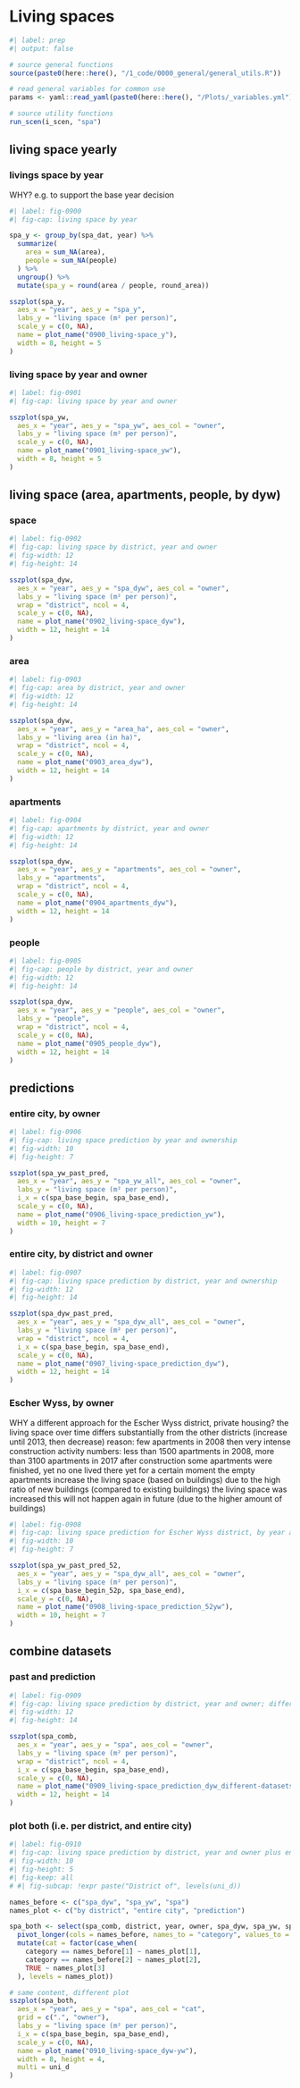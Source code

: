 # Living spaces

```r
#| label: prep
#| output: false

# source general functions
source(paste0(here::here(), "/1_code/0000_general/general_utils.R"))

# read general variables for common use
params <- yaml::read_yaml(paste0(here::here(), "/Plots/_variables.yml"))

# source utility functions
run_scen(i_scen, "spa")

```

## living space yearly

### livings space by year

WHY? e.g. to support the base year decision

```r
#| label: fig-0900
#| fig-cap: living space by year

spa_y <- group_by(spa_dat, year) %>%
  summarize(
    area = sum_NA(area),
    people = sum_NA(people)
  ) %>%
  ungroup() %>%
  mutate(spa_y = round(area / people, round_area))

sszplot(spa_y,
  aes_x = "year", aes_y = "spa_y",
  labs_y = "living space (m² per person)",
  scale_y = c(0, NA),
  name = plot_name("0900_living-space_y"),
  width = 8, height = 5
)
```

### living space by year and owner

```r
#| label: fig-0901
#| fig-cap: living space by year and owner

sszplot(spa_yw,
  aes_x = "year", aes_y = "spa_yw", aes_col = "owner",
  labs_y = "living space (m² per person)",
  scale_y = c(0, NA),
  name = plot_name("0901_living-space_yw"),
  width = 8, height = 5
)
```

## living space (area, apartments, people, by dyw)

### space

```r
#| label: fig-0902
#| fig-cap: living space by district, year and owner
#| fig-width: 12
#| fig-height: 14

sszplot(spa_dyw,
  aes_x = "year", aes_y = "spa_dyw", aes_col = "owner",
  labs_y = "living space (m² per person)",
  wrap = "district", ncol = 4,
  scale_y = c(0, NA),
  name = plot_name("0902_living-space_dyw"),
  width = 12, height = 14
)
```

### area

```r
#| label: fig-0903
#| fig-cap: area by district, year and owner
#| fig-width: 12
#| fig-height: 14

sszplot(spa_dyw,
  aes_x = "year", aes_y = "area_ha", aes_col = "owner",
  labs_y = "living area (in ha)",
  wrap = "district", ncol = 4,
  scale_y = c(0, NA),
  name = plot_name("0903_area_dyw"),
  width = 12, height = 14
)
```

### apartments

```r
#| label: fig-0904
#| fig-cap: apartments by district, year and owner
#| fig-width: 12
#| fig-height: 14

sszplot(spa_dyw,
  aes_x = "year", aes_y = "apartments", aes_col = "owner",
  labs_y = "apartments",
  wrap = "district", ncol = 4,
  scale_y = c(0, NA),
  name = plot_name("0904_apartments_dyw"),
  width = 12, height = 14
)
```

### people

```r
#| label: fig-0905
#| fig-cap: people by district, year and owner
#| fig-width: 12
#| fig-height: 14

sszplot(spa_dyw,
  aes_x = "year", aes_y = "people", aes_col = "owner",
  labs_y = "people",
  wrap = "district", ncol = 4,
  scale_y = c(0, NA),
  name = plot_name("0905_people_dyw"),
  width = 12, height = 14
)
```

## predictions

### entire city, by owner

```r
#| label: fig-0906
#| fig-cap: living space prediction by year and ownership
#| fig-width: 10
#| fig-height: 7

sszplot(spa_yw_past_pred,
  aes_x = "year", aes_y = "spa_yw_all", aes_col = "owner",
  labs_y = "living space (m² per person)",
  i_x = c(spa_base_begin, spa_base_end),
  scale_y = c(0, NA),
  name = plot_name("0906_living-space_prediction_yw"),
  width = 10, height = 7
)
```

### entire city, by district and owner

```r
#| label: fig-0907
#| fig-cap: living space prediction by district, year and ownership
#| fig-width: 12
#| fig-height: 14

sszplot(spa_dyw_past_pred,
  aes_x = "year", aes_y = "spa_dyw_all", aes_col = "owner",
  labs_y = "living space (m² per person)",
  wrap = "district", ncol = 4,
  i_x = c(spa_base_begin, spa_base_end),
  scale_y = c(0, NA),
  name = plot_name("0907_living-space_prediction_dyw"),
  width = 12, height = 14
)
```

### Escher Wyss, by owner {#sec-escherwyss_ls}

WHY a different approach for the Escher Wyss district, private housing? the living space over time differs substantially from the other districts (increase until 2013, then decrease) reason: few apartments in 2008 then very intense construction activity numbers: less than 1500 apartments in 2008, more than 3100 apartments in 2017 after construction some apartments were finished, yet no one lived there yet for a certain moment the empty apartments increase the living space (based on buildings) due to the high ratio of new buildings (compared to existing buildings) the living space was increased this will not happen again in future (due to the higher amount of buildings)

```r
#| label: fig-0908
#| fig-cap: living space prediction for Escher Wyss district, by year and ownership
#| fig-width: 10
#| fig-height: 7

sszplot(spa_yw_past_pred_52,
  aes_x = "year", aes_y = "spa_dyw_all", aes_col = "owner",
  labs_y = "living space (m² per person)",
  i_x = c(spa_base_begin_52p, spa_base_end),
  scale_y = c(0, NA),
  name = plot_name("0908_living-space_prediction_52yw"),
  width = 10, height = 7
)
```

## combine datasets

### past and prediction

```r
#| label: fig-0909
#| fig-cap: living space prediction by district, year and owner; different datasets
#| fig-width: 12
#| fig-height: 14

sszplot(spa_comb,
  aes_x = "year", aes_y = "spa", aes_col = "owner",
  labs_y = "living space (m² per person)",
  wrap = "district", ncol = 4,
  i_x = c(spa_base_begin, spa_base_end),
  scale_y = c(0, NA),
  name = plot_name("0909_living-space_prediction_dyw_different-datasets"),
  width = 12, height = 14
)
```

### plot both (i.e. per district, and entire city)

```r
#| label: fig-0910
#| fig-cap: living space prediction by district, year and owner plus entire city
#| fig-width: 10
#| fig-height: 5
#| fig-keep: all
# #| fig-subcap: !expr paste("District of", levels(uni_d))

names_before <- c("spa_dyw", "spa_yw", "spa")
names_plot <- c("by district", "entire city", "prediction")

spa_both <- select(spa_comb, district, year, owner, spa_dyw, spa_yw, spa) %>%
  pivot_longer(cols = names_before, names_to = "category", values_to = "spa") %>%
  mutate(cat = factor(case_when(
    category == names_before[1] ~ names_plot[1],
    category == names_before[2] ~ names_plot[2],
    TRUE ~ names_plot[3]
  ), levels = names_plot))

# same content, different plot
sszplot(spa_both,
  aes_x = "year", aes_y = "spa", aes_col = "cat",
  grid = c(".", "owner"),
  labs_y = "living space (m² per person)",
  i_x = c(spa_base_begin, spa_base_end),
  scale_y = c(0, NA),
  name = plot_name("0910_living-space_dyw-yw"),
  width = 8, height = 4,
  multi = uni_d
)
```
